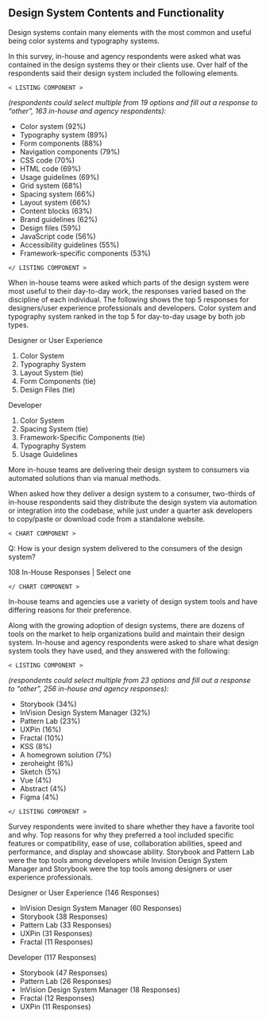 ## Design System Contents and Functionality

Design systems contain many elements with the most common and useful being color systems and typography systems.

In this survey, in-house and agency respondents were asked what was contained in the design systems they or their clients use. Over half of the respondents said their design system included the following elements.

`< LISTING COMPONENT >`

*(respondents could select multiple from 19 options and fill out a response to “other”, 163 in-house and agency respondents):*

- Color system (92%)
- Typography system (89%)
- Form components (88%)
- Navigation components (79%)
- CSS code (70%)
- HTML code (69%)
- Usage guidelines (69%)
- Grid system (68%)
- Spacing system (66%)
- Layout system (66%)
- Content blocks (63%)
- Brand guidelines (62%)
- Design files (59%)
- JavaScript code (56%)
- Accessibility guidelines (55%)
- Framework-specific components (53%)

`</ LISTING COMPONENT >`

When in-house teams were asked which parts of the design system were most useful to their day-to-day work, the responses varied based on the discipline of each individual. The following shows the top 5 responses for designers/user experience professionals and developers. Color system and typography system ranked in the top 5 for day-to-day usage by both job types.

Designer or User Experience

1. Color System
2. Typography System
3. Layout System (tie)
4. Form Components (tie)
5. Design Files (tie)


Developer

1. Color System
2. Spacing System (tie)
3. Framework-Specific Components (tie)
4. Typography System
5. Usage Guidelines

More in-house teams are delivering their design system to consumers via automated solutions than via manual methods.

When asked how they deliver a design system to a consumer, two-thirds of in-house respondents said they distribute the design system via automation or integration into the codebase, while just under a quarter ask developers to copy/paste or download code from a standalone website.


`< CHART COMPONENT >`

Q: How is your design system delivered to the consumers of the design system?

108 In-House Responses | Select one

`</ CHART COMPONENT >`


In-house teams and agencies use a variety of design system tools and have differing reasons for their preference.

Along with the growing adoption of design systems, there are dozens of tools on the market to help organizations build and maintain their design system. In-house and agency respondents were asked to share what design system tools they have used, and they answered with the following:

`< LISTING COMPONENT >`

*(respondents could select multiple from 23 options and fill out a response to “other”, 256 in-house and agency responses):*

- Storybook (34%)
- InVision Design System Manager (32%)
- Pattern Lab (23%)
- UXPin (16%)
- Fractal (10%)
- KSS (8%)
- A homegrown solution (7%)
- zeroheight (6%)
- Sketch (5%)
- Vue (4%)
- Abstract (4%)
- Figma (4%)

`</ LISTING COMPONENT >`

Survey respondents were invited to share whether they have a favorite tool and why. Top reasons for why they preferred a tool included specific features or compatibility, ease of use, collaboration abilities, speed and performance, and display and showcase ability. Storybook and Pattern Lab were the top tools among developers while Invision Design System Manager and Storybook were the top tools among designers or user experience professionals.

Designer or User Experience (146 Responses)

- InVision Design System Manager (60 Responses)
- Storybook (38 Responses)
- Pattern Lab (33 Responses)
- UXPin (31 Responses)
- Fractal (11 Responses)

Developer (117 Responses)

- Storybook (47 Responses)
- Pattern Lab (26 Responses)
- InVision Design System Manager (18 Responses)
- Fractal (12 Responses)
- UXPin (11 Responses)
